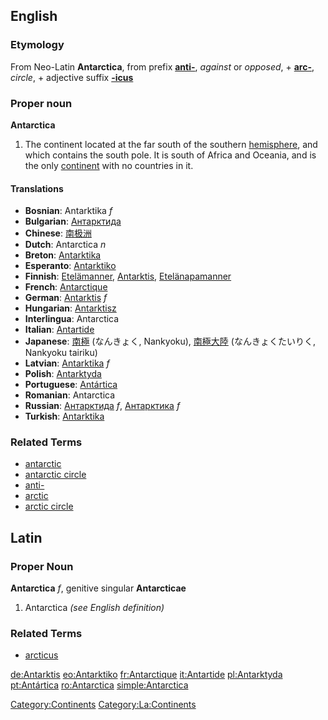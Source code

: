 ==English==
===Etymology===
From Neo-Latin '''Antarctica''', from prefix '''[[anti-]]''', ''against'' or ''opposed'', + '''[[arc-]]''', ''circle'', + adjective suffix '''[[-icus]]'''

===Proper noun===
'''Antarctica'''

# The continent located at the far south of the southern [[hemisphere]], and which contains the south pole.  It is south of Africa and Oceania, and is the only [[continent]] with no countries in it.  

====Translations====
*'''Bosnian''': Antarktika ''f''
*'''Bulgarian''': [[Антарктида]]
*'''Chinese''': [[南极洲]]
*'''Dutch''': Antarctica ''n''
*'''Breton''': [[Antarktika]]
*'''Esperanto''': [[Antarktiko]]
*'''Finnish''': [[Etelämanner]], [[Antarktis]], [[Etelänapamanner]]
*'''French''': [[Antarctique]]
*'''German''': [[Antarktis]] ''f''
*'''Hungarian''': [[Antarktisz]]
*'''Interlingua''': Antarctica
*'''Italian''': [[Antartide]]
*'''Japanese''': [[南極]] (なんきょく, Nankyoku), [[南極大陸]] (なんきょくたいりく, Nankyoku tairiku)
*'''Latvian''': [[Antarktika]] ''f''
*'''Polish''': [[Antarktyda]]
*'''Portuguese''': [[Antártica]]
*'''Romanian''': Antarctica
*'''Russian''': [[Антарктида]] ''f'', [[Антарктика]] ''f''
*'''Turkish''': [[Antarktika]]

===Related Terms===
*[[antarctic]]
*[[antarctic circle]]
*[[anti-]]
*[[arctic]]
*[[arctic circle]]




==Latin==
===Proper Noun===
'''Antarctica''' ''f'', genitive singular '''Antarcticae'''

# Antarctica ''(see English definition)''

===Related Terms===
*[[arcticus]]

[[Category:Continents]] [[Category:La:Continents]] 

[[de:Antarktis]]
[[eo:Antarktiko]]
[[fr:Antarctique]]
[[it:Antartide]]
[[pl:Antarktyda]]
[[pt:Antártica]]
[[ro:Antarctica]]
[[simple:Antarctica]]